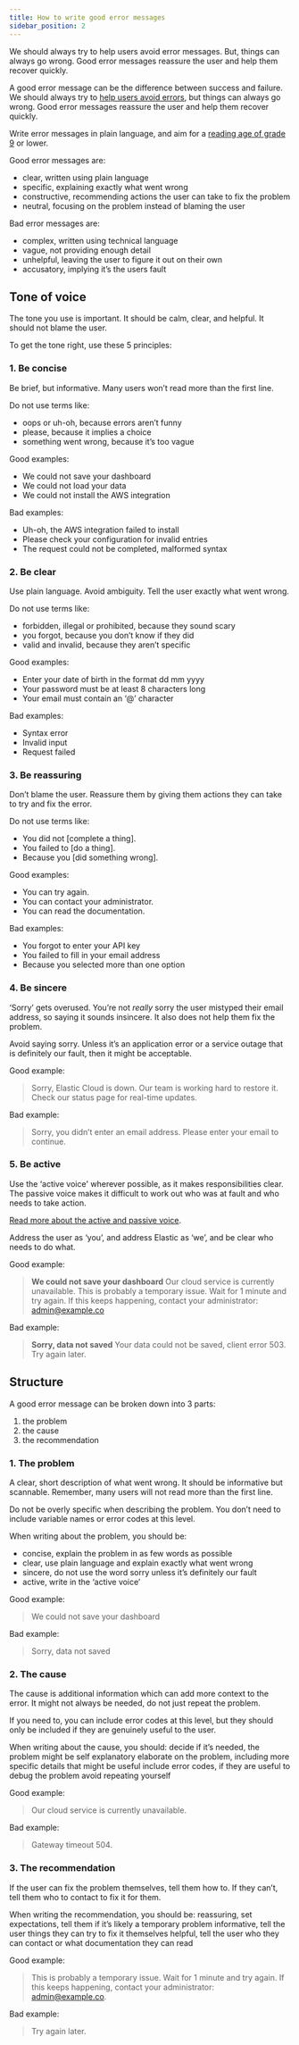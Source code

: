 ```yaml
---
title: How to write good error messages
sidebar_position: 2
---
```


We should always try to help users avoid error messages. But, things can always go wrong. Good error messages reassure the user and help them recover quickly.


A good error message can be the difference between success and failure. We should always try to [help users avoid errors](./help-users-avoid-errors.mdx), but things can always go wrong. Good error messages reassure the user and help them recover quickly.

Write error messages in plain language, and aim for a [reading age of grade 9](https://en.wikipedia.org/wiki/Flesch%E2%80%93Kincaid_readability_tests) or lower.

Good error messages are:
- clear, written using plain language
- specific, explaining exactly what went wrong
- constructive, recommending actions the user can take to fix the problem
- neutral, focusing on the problem instead of blaming the user

Bad error messages are:
- complex, written using technical language
- vague, not providing enough detail
- unhelpful, leaving the user to figure it out on their own
- accusatory, implying it’s the users fault

## Tone of voice
The tone you use is important. It should be calm, clear, and helpful. It should not blame the user.

To get the tone right, use these 5 principles:

### 1. Be concise
Be brief, but informative. Many users won’t read more than the first line.

Do not use terms like:
- oops or uh-oh, because errors aren’t funny
- please, because it implies a choice
- something went wrong, because it’s too vague

Good examples:
- We could not save your dashboard
- We could not load your data
- We could not install the AWS integration

Bad examples:
- Uh-oh, the AWS integration failed to install
- Please check your configuration for invalid entries
- The request could not be completed, malformed syntax

### 2. Be clear
Use plain language. Avoid ambiguity. Tell the user exactly what went wrong.

Do not use terms like:
- forbidden, illegal or prohibited, because they sound scary
- you forgot, because you don’t know if they did
- valid and invalid, because they aren’t specific

Good examples:
- Enter your date of birth in the format dd mm yyyy
- Your password must be at least 8 characters long
- Your email must contain an ‘@’ character

Bad examples:
- Syntax error
- Invalid input
- Request failed

### 3. Be reassuring
Don’t blame the user. Reassure them by giving them actions they can take to try and fix the error.

Do not use terms like:
- You did not [complete a thing].
- You failed to [do a thing].
- Because you [did something wrong].

Good examples:
- You can try again.
- You can contact your administrator.
- You can read the documentation.

Bad examples:
- You forgot to enter your API key
- You failed to fill in your email address
- Because you selected more than one option

### 4. Be sincere
‘Sorry’ gets overused. You’re not *really* sorry the user mistyped their email address, so saying it sounds insincere. It also does not help them fix the problem.

Avoid saying sorry. Unless it’s an application error or a service outage that is definitely our fault, then it might be acceptable.

Good example:
> Sorry, Elastic Cloud is down. Our team is working hard to restore it. Check our status page for real-time updates.

Bad example:
> Sorry, you didn’t enter an email address. Please enter your email to continue.

### 5. Be active
Use the ‘active voice' wherever possible, as it makes responsibilities clear. The passive voice makes it difficult to work out who was at fault and who needs to take action.

[Read more about the active and passive voice](https://defradigital.blog.gov.uk/2019/08/23/get-active-why-content-designers-hate-the-passive-voice/).

Address the user as ‘you’, and address Elastic as ‘we’, and be clear who needs to do what.

Good example:
> **We could not save your dashboard**
> Our cloud service is currently unavailable. This is probably a temporary issue. Wait for 1 minute and try again. If this keeps happening, contact your administrator: [admin@example.co](#)

Bad example:
> **Sorry, data not saved**
> Your data could not be saved, client error 503. Try again later.

## Structure
A good error message can be broken down into 3 parts:
1. the problem
2. the cause
3. the recommendation

### 1. The problem
A clear, short description of what went wrong. It should be informative but scannable. Remember, many users will not read more than the first line.

Do not be overly specific when describing the problem. You don’t need to include variable names or error codes at this level.

When writing about the problem, you should be:
- concise, explain the problem in as few words as possible
- clear, use plain language and explain exactly what went wrong
- sincere, do not use the word sorry unless it’s definitely our fault
- active, write in the ‘active voice’

Good example:
> We could not save your dashboard

Bad example:
> Sorry, data not saved

### 2. The cause
The cause is additional information which can add more context to the error. It might not always be needed, do not just repeat the problem.

If you need to, you can include error codes at this level, but they should only be included if they are genuinely useful to the user.

When writing about the cause, you should:
decide if it’s needed, the problem might be self explanatory
elaborate on the problem, including more specific details that might be useful
include error codes, if they are useful to debug the problem
avoid repeating yourself

Good example:
> Our cloud service is currently unavailable.

Bad example:
> Gateway timeout 504.

### 3. The recommendation
If the user can fix the problem themselves, tell them how to. If they can’t, tell them who to contact to fix it for them.

When writing the recommendation, you should be:
reassuring, set expectations, tell them if it’s likely a temporary problem
informative, tell the user things they can try to fix it themselves
helpful, tell the user who they can contact or what documentation they can read

Good example:
> This is probably a temporary issue. Wait for 1 minute and try again. If this keeps happening, contact your administrator: [admin@example.co](#).

Bad example:
> Try again later.

